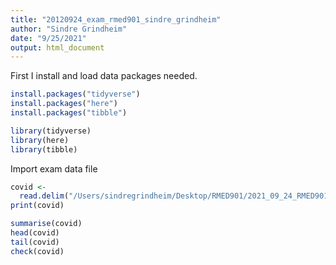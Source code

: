```yaml
---
title: "20120924_exam_rmed901_sindre_grindheim"
author: "Sindre Grindheim"
date: "9/25/2021"
output: html_document
---
```


First I install and load data packages needed. 
```r
install.packages("tidyverse")
install.packages("here")
install.packages("tibble")
```
```r
library(tidyverse)
library(here)
library(tibble)
```


Import exam data file
```r
covid <-
  read.delim("/Users/sindregrindheim/Desktop/RMED901/2021_09_24_RMED901_Exam_Sindre_Grindheim/DATA/exam_data.txt", sep = "\t")
print(covid)
```

```r
summarise(covid)
head(covid)
tail(covid)
check(covid)
```